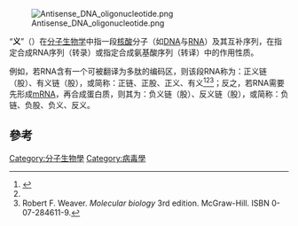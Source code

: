 [[Image:Antisense_DNA_oligonucleotide.png|thumb]]

“'''义'''”（{{lang-en|Sense}}）在[[分子生物学|分子生物学]]中指一段[[核酸|核酸]]分子（如[[DNA|DNA]]与[[RNA|RNA]]）及其互补序列，在指定合成RNA序列（转录）或指定合成氨基酸序列（转译）中的作用性质。

例如，若RNA含有一个可被翻译为多肽的编码区，则该段RNA称为：正义链（股）、有义链（股），或简称：正链、正股、正义、有义<ref name="#1">{{Cite web |url=https://www.termonline.cn/word/376728/1#s1 |title=存档副本 |access-date=2021-06-22 |archive-date=2021-06-24 |archive-url=https://web.archive.org/web/20210624202840/https://www.termonline.cn/word/376728/1#s1 }}</ref><ref name="#1"/><ref>Robert F. Weaver. ''Molecular biology'' 3rd edition. McGraw-Hill. ISBN 0-07-284611-9.</ref>；反之，若RNA需要先形成[[mRNA|mRNA]]，再合成蛋白质，则其为：负义链（股）、反义链（股），或简称：负链、负股、负义、反义。

==參考==
<references/>

{{Biology-stub}}

[[Category:分子生物學|Category:分子生物學]]
[[Category:病毒學|Category:病毒學]]